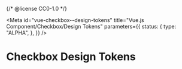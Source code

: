 {/* @license CC0-1.0 */}


<Meta
  id="vue-checkbox--design-tokens"
  title="Vue.js Component/Checkbox/Design Tokens"
  parameters={{
    status: {
      type: "ALPHA",
    },
  }}
/>

# Checkbox Design Tokens

<ComponentTokensSection tokens={tokens} definition={tokensDefinitionCheckbox} component="utrecht-checkbox" />
